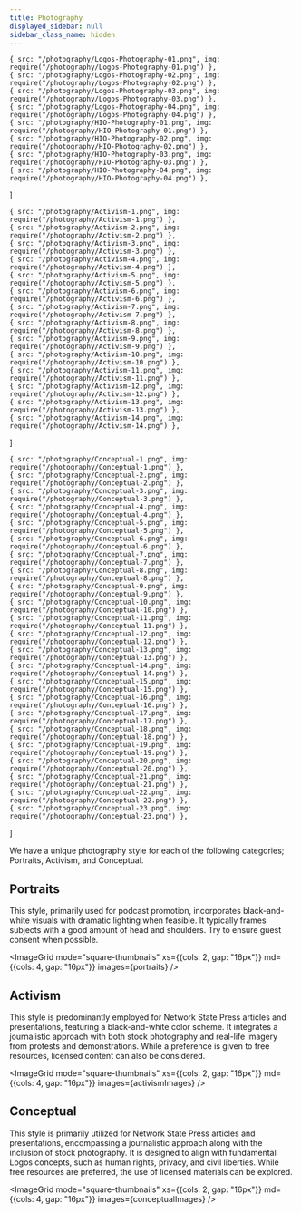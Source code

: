 ```yaml
---
title: Photography 
displayed_sidebar: null
sidebar_class_name: hidden
---
```



    { src: "/photography/Logos-Photography-01.png", img: require("/photography/Logos-Photography-01.png") },
    { src: "/photography/Logos-Photography-02.png", img: require("/photography/Logos-Photography-02.png") },
    { src: "/photography/Logos-Photography-03.png", img: require("/photography/Logos-Photography-03.png") },
    { src: "/photography/Logos-Photography-04.png", img: require("/photography/Logos-Photography-04.png") },
    { src: "/photography/HIO-Photography-01.png", img: require("/photography/HIO-Photography-01.png") },
    { src: "/photography/HIO-Photography-02.png", img: require("/photography/HIO-Photography-02.png") },
    { src: "/photography/HIO-Photography-03.png", img: require("/photography/HIO-Photography-03.png") },
    { src: "/photography/HIO-Photography-04.png", img: require("/photography/HIO-Photography-04.png") },
]

    { src: "/photography/Activism-1.png", img: require("/photography/Activism-1.png") },
    { src: "/photography/Activism-2.png", img: require("/photography/Activism-2.png") },
    { src: "/photography/Activism-3.png", img: require("/photography/Activism-3.png") },
    { src: "/photography/Activism-4.png", img: require("/photography/Activism-4.png") },
    { src: "/photography/Activism-5.png", img: require("/photography/Activism-5.png") },
    { src: "/photography/Activism-6.png", img: require("/photography/Activism-6.png") },
    { src: "/photography/Activism-7.png", img: require("/photography/Activism-7.png") },
    { src: "/photography/Activism-8.png", img: require("/photography/Activism-8.png") },
    { src: "/photography/Activism-9.png", img: require("/photography/Activism-9.png") },
    { src: "/photography/Activism-10.png", img: require("/photography/Activism-10.png") },
    { src: "/photography/Activism-11.png", img: require("/photography/Activism-11.png") },
    { src: "/photography/Activism-12.png", img: require("/photography/Activism-12.png") },
    { src: "/photography/Activism-13.png", img: require("/photography/Activism-13.png") },
    { src: "/photography/Activism-14.png", img: require("/photography/Activism-14.png") },
]

    { src: "/photography/Conceptual-1.png", img: require("/photography/Conceptual-1.png") },
    { src: "/photography/Conceptual-2.png", img: require("/photography/Conceptual-2.png") },
    { src: "/photography/Conceptual-3.png", img: require("/photography/Conceptual-3.png") },
    { src: "/photography/Conceptual-4.png", img: require("/photography/Conceptual-4.png") },
    { src: "/photography/Conceptual-5.png", img: require("/photography/Conceptual-5.png") },
    { src: "/photography/Conceptual-6.png", img: require("/photography/Conceptual-6.png") },
    { src: "/photography/Conceptual-7.png", img: require("/photography/Conceptual-7.png") },
    { src: "/photography/Conceptual-8.png", img: require("/photography/Conceptual-8.png") },
    { src: "/photography/Conceptual-9.png", img: require("/photography/Conceptual-9.png") },
    { src: "/photography/Conceptual-10.png", img: require("/photography/Conceptual-10.png") },
    { src: "/photography/Conceptual-11.png", img: require("/photography/Conceptual-11.png") },
    { src: "/photography/Conceptual-12.png", img: require("/photography/Conceptual-12.png") },
    { src: "/photography/Conceptual-13.png", img: require("/photography/Conceptual-13.png") },
    { src: "/photography/Conceptual-14.png", img: require("/photography/Conceptual-14.png") },
    { src: "/photography/Conceptual-15.png", img: require("/photography/Conceptual-15.png") },
    { src: "/photography/Conceptual-16.png", img: require("/photography/Conceptual-16.png") },
    { src: "/photography/Conceptual-17.png", img: require("/photography/Conceptual-17.png") },
    { src: "/photography/Conceptual-18.png", img: require("/photography/Conceptual-18.png") },
    { src: "/photography/Conceptual-19.png", img: require("/photography/Conceptual-19.png") },
    { src: "/photography/Conceptual-20.png", img: require("/photography/Conceptual-20.png") },
    { src: "/photography/Conceptual-21.png", img: require("/photography/Conceptual-21.png") },
    { src: "/photography/Conceptual-22.png", img: require("/photography/Conceptual-22.png") },
    { src: "/photography/Conceptual-23.png", img: require("/photography/Conceptual-23.png") },
]

We have a unique photography style for each of the following categories; Portraits, Activism, and Conceptual.

## Portraits

This style, primarily used for podcast promotion, incorporates black-and-white visuals with dramatic lighting when feasible. It typically frames subjects with a good amount of head and shoulders. Try to ensure guest consent when possible.

<ImageGrid mode="square-thumbnails" xs={{cols: 2, gap: "16px"}} md={{cols: 4, gap: "16px"}} images={portraits} />

## Activism

This style is predominantly employed for Network State Press articles and presentations, featuring a black-and-white color scheme. It integrates a journalistic approach with both stock photography and real-life imagery from protests and demonstrations. While a preference is given to free resources, licensed content can also be considered.

<ImageGrid mode="square-thumbnails" xs={{cols: 2, gap: "16px"}} md={{cols: 4, gap: "16px"}} images={activismImages} />

## Conceptual

This style is primarily utilized for Network State Press articles and presentations, encompassing a journalistic approach along with the inclusion of stock photography. It is designed to align with fundamental Logos concepts, such as human rights, privacy, and civil liberties. While free resources are preferred, the use of licensed materials can be explored.

<ImageGrid mode="square-thumbnails" xs={{cols: 2, gap: "16px"}} md={{cols: 4, gap: "16px"}} images={conceptualImages} />
